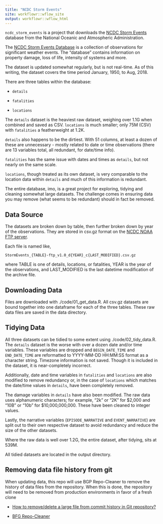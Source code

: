 ```yaml
---
title: "NCDC Storm Events"
site: workflowr::wflow_site
output: workflowr::wflow_html
---
```


`ncdc_storm_events` is a project that downloads the [NCDC Storm Events](https://www.ncdc.noaa.gov/stormevents/) database from the National Oceanic and Atmospheric Administration. 

The [NCDC Storm Events Database](https://www.ncdc.noaa.gov/stormevents/) is a collection of observations for significant weather events. The "database" contains information on property damage, loss of life, intensity of systems and more. 

The dataset is updated somewhat regularly, but is not real-time. As of this writing, the dataset covers the time period January, 1950, to Aug, 2018. 

There are three tables within the database:

* `details`

* `fatalities`

* `locations`

The `details` dataset is the heaviest raw dataset, weighing over 1.1G when combined and saved as CSV. `locations` is much smaller; only 75M (CSV) with `fatalities` a featherweight at 1.2K. 

`details` also happens to be the dirtiest. With 51 columns, at least a dozen of these are unnecessary - mostly related to date or time observations (there are 13 variables total, all redundant, for date/time info). 

`fatalities` has the same issue with dates and times as `details`, but not nearly on the same scale.

`locations`, though treated as its own dataset, is very comparable to the location data within `details` and much of this information is redundant. 

The entire database, imo, is a great project for exploring, tidying and cleaning somewhat large datasets. The challenge comes in ensuring data you may remove (what seems to be redundant) should in fact be removed.

## Data Source

The datasets are broken down by table, then further broken down by year of the observations. They are stored in csv.gz format on the [NCDC NOAA FTP server](ftp://ftp.ncdc.noaa.gov/pub/data/swdi/stormevents/csvfiles/). 

Each file is named like, 

```
StormEvents_{TABLE}-ftp_v1.0_d{YEAR}_c{LAST_MODIFIED}.csv.gz
```

where TABLE is one of details, locations, or fatalities, YEAR is the year of the observations, and LAST_MODIFIED is the last datetime modification of the archive file. 

## Downloading Data

Files are downloaded with ./code/01_get_data.R. All csv.gz datasets are bound together into one dataframe for each of the three tables. These raw data files are saved in the data directory.

## Tidying Data

All three datasets can be tidied to some extent using ./code/02_tidy_data.R. The `details` dataset is the worse with over a dozen date and/or time variables. These variables are dropped and `BEGIN_DATE_TIME` and `END_DATE_TIME` are reformatted to YYYY-MM-DD HH:MM:SS format as a character string. Timezone information is not saved. Though it is included in the dataset, it is near-completely incorrect. 

Additionally, date and time variables in `fatalities` and `locations` are also modified to remove redundancy or, in the case of `locations` which matches the date/time values in `details`, have been completely removed. 

The damage variables in `details` have also been modified. The raw data uses alphanumeric characters; for example, "2k" or "2K" for \$2,000 and "10B" or "10b" for \$10,000,000,000. These have been cleaned to integer values.

Lastly, the narrative variables (`EPISODE_NARRATIVE` and `EVENT_NARRATIVE`) are split out to their own respective dataset to avoid redundancy and reduce the size of the other datasets. 

Where the raw data is well over 1.2G, the entire dataset, after tidying, sits at 539M. 

All tidied datasets are located in the output directory.

## Removing data file history from git

When updating data, this repo will use BGP Repo-Cleaner to remove the history of data files from the repository. When this is done, the repository will need to be removed from production environments in favor of a fresh clone

- [How to remove/delete a large file from commit history in Git repository?](https://stackoverflow.com/questions/2100907/how-to-remove-delete-a-large-file-from-commit-history-in-git-repository/17890278#17890278)

- [BFG Repo-Cleaner](https://rtyley.github.io/bfg-repo-cleaner/)
